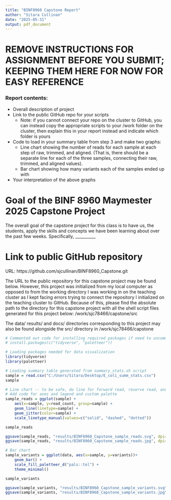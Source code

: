 ```yaml
---
title: "BINF8960 Capstone Report"
author: "Sitara Cullinan"
date: "2025-05-31"
output: pdf_document
---
```


# REMOVE INSTRUCTIONS FOR ASSIGNMENT BEFORE YOU SUBMIT; KEEPING THEM HERE FOR NOW FOR EASY REFERENCE
### Report contents:
- Overall description of project
- Link to the public GitHub repo for your scripts
    - Note: if you cannot connect your repo on the cluster to GitHub, you can instead copy the appropriate scripts to your /work folder on the cluster, then explain this in your report instead and indicate which folder is yours
- Code to load in your summary table from step 3 and make two graphs:
    - Line chart showing the number of reads for each sample at each step of raw, trimmed, and aligned. (That is, there should be a separate line for each of the three samples, connecting their raw, trimmed, and aligned values).
    - Bar chart showing how many variants each of the samples ended up with
- Your interpretation of the above graphs

# Goal of the BINF 8960 Maymester 2025 Capstone Project
The overall goal of the capstone project for this class is to have us, the students, apply the skills and concepts we have been learning about over the past few weeks. Specifically, __________

# Link to public GitHub repository
URL: https://github.com/sjcullinan/BINF8960_Capstone.git

The URL to the public repository for this capstone project may be found below. However, this project was initialized from my local computer as opposed to from the working directory I was working in on the teaching cluster as I kept facing errors trying to connect the repository I initialized on the teaching cluster to GitHub. Because of this, please find the absolute path to the directory for this capstone project with all the shell script files generated for this project below:
/work/sjc78466/capstone/src

The data/ results/ and docs/ directories corresponding to this project may also be found alongside the src/ directory in /work/sjc78466/capstone

```r
# Commented out code for installing required packages if need to uncommment and do fresh install:
# install.packages(c("tidyverse", "paletteer"))

# Loading packages needed for data visualization
library(tidyverse)
library(paletteer)

# Loading summary table generated from summary_stats.sh script
sample = read.csv("C:/Users/Sitara/Desktop/E_coli_summ_stats.csv")
sample
```

```r
# Line chart -- to be safe, do line for forward read, reserve read, and then total
# Add code for axes and legend and custom palette
sample_reads = ggplot(sample) +
	aes(x=sample, y=read_count, group=sample) +
    geom_line(linetype=sample) +
    geom_jitter(color=sample) +
    scale_linetype_manual(values=c("solid", "dashed", "dotted"))

sample_reads 

ggsave(sample_reads, "results/BINF8960_Capstone_sample_reads.svg", dpi=600)
ggsave(sample_reads, "results/BINF8960_Capstone_sample_reads.jpg", dpi=600)
```


```r
# Bar chart
sample_variants = ggplot(data, aes(x=sample, y=variants))+
    geom_bar() +
    scale_fill_paletteer_d("pals::tol") +
    theme_minimal()

sample_variants

ggsave(sample_variants, "results/BINF8960_Capstone_sample_variants.svg", dpi=600)
ggsave(sample_variants, "results/BINF8960_Capstone_sample_variants.jpg", dpi=600)
```